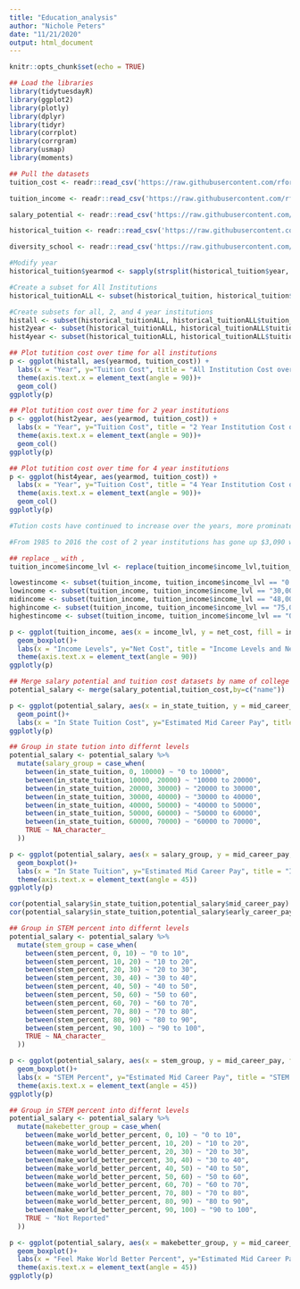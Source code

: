 ```yaml
---
title: "Education_analysis"
author: "Nichole Peters"
date: "11/21/2020"
output: html_document
---
```


```r
knitr::opts_chunk$set(echo = TRUE)
```

```r
## Load the libraries
library(tidytuesdayR)
library(ggplot2)
library(plotly)
library(dplyr)
library(tidyr)
library(corrplot)
library(corrgram)
library(usmap)
library(moments)
```

```r
## Pull the datasets
tuition_cost <- readr::read_csv('https://raw.githubusercontent.com/rfordatascience/tidytuesday/master/data/2020/2020-03-10/tuition_cost.csv')

tuition_income <- readr::read_csv('https://raw.githubusercontent.com/rfordatascience/tidytuesday/master/data/2020/2020-03-10/tuition_income.csv') 

salary_potential <- readr::read_csv('https://raw.githubusercontent.com/rfordatascience/tidytuesday/master/data/2020/2020-03-10/salary_potential.csv')

historical_tuition <- readr::read_csv('https://raw.githubusercontent.com/rfordatascience/tidytuesday/master/data/2020/2020-03-10/historical_tuition.csv')

diversity_school <- readr::read_csv('https://raw.githubusercontent.com/rfordatascience/tidytuesday/master/data/2020/2020-03-10/diversity_school.csv')
```

```r
#Modify year 
historical_tuition$yearmod <- sapply(strsplit(historical_tuition$year, split='-', fixed=TRUE), function(x) (x[1]))

#Create a subset for All Institutions
historical_tuitionALL <- subset(historical_tuition, historical_tuition$type == "All Institutions")

#Create subsets for all, 2, and 4 year institutions
histall <- subset(historical_tuitionALL, historical_tuitionALL$tuition_type == "All Constant")
hist2year <- subset(historical_tuitionALL, historical_tuitionALL$tuition_type == "2 Year Constant")
hist4year <- subset(historical_tuitionALL, historical_tuitionALL$tuition_type == "4 Year Constant")
```

```r
## Plot tutition cost over time for all institutions
p <- ggplot(histall, aes(yearmod, tuition_cost)) +
  labs(x = "Year", y="Tuition Cost", title = "All Institution Cost over Time") +
  theme(axis.text.x = element_text(angle = 90))+
  geom_col()
ggplotly(p)
```

```r
## Plot tutition cost over time for 2 year institutions
p <- ggplot(hist2year, aes(yearmod, tuition_cost)) +
  labs(x = "Year", y="Tuition Cost", title = "2 Year Institution Cost over Time") +
  theme(axis.text.x = element_text(angle = 90))+
  geom_col()
ggplotly(p)
```

```r
## Plot tutition cost over time for 4 year institutions
p <- ggplot(hist4year, aes(yearmod, tuition_cost)) +
  labs(x = "Year", y="Tuition Cost", title = "4 Year Institution Cost over Time") +
  theme(axis.text.x = element_text(angle = 90))+
  geom_col()
ggplotly(p)
```

```r
#Tution costs have continued to increase over the years, more prominately for 4 year instituitions.

#From 1985 to 2016 the cost of 2 year institutions has gone up $3,090 whereas the cost of 4 year institutions has risen $14,319. There's a significant difference in the increase of price between the two.
```

```r
## replace _ with ,
tuition_income$income_lvl <- replace(tuition_income$income_lvl,tuition_income$income_lvl=="48_001 to 75,000","48,001 to 75,000")
```

```r
lowestincome <- subset(tuition_income, tuition_income$income_lvl == "0 to 30,000")
lowincome <- subset(tuition_income, tuition_income$income_lvl == "30,001 to 48,000")
midincome <- subset(tuition_income, tuition_income$income_lvl == "48,001 to 75,000")
highincome <- subset(tuition_income, tuition_income$income_lvl == "75,001 to 110,000")
highestincome <- subset(tuition_income, tuition_income$income_lvl == "Over 110,000")
```

```r
p <- ggplot(tuition_income, aes(x = income_lvl, y = net_cost, fill = income_lvl)) +
  geom_boxplot()+
  labs(x = "Income Levels", y="Net Cost", title = "Income Levels and Net Costs Compared")+
  theme(axis.text.x = element_text(angle = 90))
ggplotly(p)
```

```r
## Merge salary potential and tuition cost datasets by name of college
potential_salary <- merge(salary_potential,tuition_cost,by=c("name"))
```

```r
p <- ggplot(potential_salary, aes(x = in_state_tuition, y = mid_career_pay, fill = type,label = name)) +
  geom_point()+
  labs(x = "In State Tuition Cost", y="Estimated Mid Career Pay", title = "In State vs. Estimated Mid Career Pay for Types of Instituitions Costs Compared") 
ggplotly(p)
```

```r
## Group in state tution into differnt levels
potential_salary <- potential_salary %>% 
  mutate(salary_group = case_when(
    between(in_state_tuition, 0, 10000) ~ "0 to 10000",
    between(in_state_tuition, 10000, 20000) ~ "10000 to 20000",
    between(in_state_tuition, 20000, 30000) ~ "20000 to 30000",
    between(in_state_tuition, 30000, 40000) ~ "30000 to 40000",
    between(in_state_tuition, 40000, 50000) ~ "40000 to 50000",
    between(in_state_tuition, 50000, 60000) ~ "50000 to 60000",
    between(in_state_tuition, 60000, 70000) ~ "60000 to 70000",
    TRUE ~ NA_character_
  ))
```

```r
p <- ggplot(potential_salary, aes(x = salary_group, y = mid_career_pay, fill = type)) +
  geom_boxplot()+
  labs(x = "In State Tuition", y="Estimated Mid Career Pay", title = "In State Tuition and Mid Career Pay Compared")+
  theme(axis.text.x = element_text(angle = 45))
ggplotly(p)
```

```r
cor(potential_salary$in_state_tuition,potential_salary$mid_career_pay)
cor(potential_salary$in_state_tuition,potential_salary$early_career_pay)
```

```r
## Group in STEM percent into differnt levels
potential_salary <- potential_salary %>% 
  mutate(stem_group = case_when(
    between(stem_percent, 0, 10) ~ "0 to 10",
    between(stem_percent, 10, 20) ~ "10 to 20",
    between(stem_percent, 20, 30) ~ "20 to 30",
    between(stem_percent, 30, 40) ~ "30 to 40",
    between(stem_percent, 40, 50) ~ "40 to 50",
    between(stem_percent, 50, 60) ~ "50 to 60",
    between(stem_percent, 60, 70) ~ "60 to 70",
    between(stem_percent, 70, 80) ~ "70 to 80",
    between(stem_percent, 80, 90) ~ "80 to 90",
    between(stem_percent, 90, 100) ~ "90 to 100",
    TRUE ~ NA_character_
  ))
```

```r
p <- ggplot(potential_salary, aes(x = stem_group, y = mid_career_pay, fill = type)) +
  geom_boxplot()+
  labs(x = "STEM Percent", y="Estimated Mid Career Pay", title = "STEM Percent and Mid Career Pay Compared")+
  theme(axis.text.x = element_text(angle = 45))
ggplotly(p)
```

```r
## Group in STEM percent into differnt levels
potential_salary <- potential_salary %>% 
  mutate(makebetter_group = case_when(
    between(make_world_better_percent, 0, 10) ~ "0 to 10",
    between(make_world_better_percent, 10, 20) ~ "10 to 20",
    between(make_world_better_percent, 20, 30) ~ "20 to 30",
    between(make_world_better_percent, 30, 40) ~ "30 to 40",
    between(make_world_better_percent, 40, 50) ~ "40 to 50",
    between(make_world_better_percent, 50, 60) ~ "50 to 60",
    between(make_world_better_percent, 60, 70) ~ "60 to 70",
    between(make_world_better_percent, 70, 80) ~ "70 to 80",
    between(make_world_better_percent, 80, 90) ~ "80 to 90",
    between(make_world_better_percent, 90, 100) ~ "90 to 100",
    TRUE ~ "Not Reported"
  ))
```

```r
p <- ggplot(potential_salary, aes(x = makebetter_group, y = mid_career_pay, fill = type)) +
  geom_boxplot()+
  labs(x = "Feel Make World Better Percent", y="Estimated Mid Career Pay", title = "Make World Better Percent and Mid Career Pay Compared")+
  theme(axis.text.x = element_text(angle = 45))
ggplotly(p)
```
